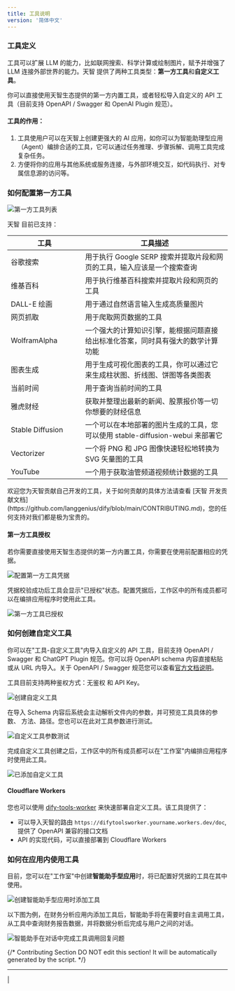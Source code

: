 ```yaml
---
title: 工具说明
version: '简体中文'
---
```


### 工具定义

工具可以扩展 LLM 的能力，比如联网搜索、科学计算或绘制图片，赋予并增强了 LLM 连接外部世界的能力。天智 提供了两种工具类型：**第一方工具**和**自定义工具**。

你可以直接使用天智生态提供的第一方内置工具，或者轻松导入自定义的 API 工具（目前支持 OpenAPI / Swagger 和 OpenAI Plugin 规范）。

#### 工具的作用：

1. 工具使用户可以在天智上创建更强大的 AI 应用，如你可以为智能助理型应用（Agent）编排合适的工具，它可以通过任务推理、步骤拆解、调用工具完成复杂任务。
2. 方便将你的应用与其他系统或服务连接，与外部环境交互，如代码执行、对专属信息源的访问等。

### 如何配置第一方工具

<Frame caption="第一方工具列表">
  <img src="/zh-hans/user-guide/.gitbook/assets/image (182).png" alt="第一方工具列表" />
</Frame>

天智 目前已支持：

<table><thead><tr><th width="154">工具</th><th>工具描述</th></tr></thead><tbody><tr><td>谷歌搜索</td><td>用于执行 Google SERP 搜索并提取片段和网页的工具，输入应该是一个搜索查询</td></tr><tr><td>维基百科</td><td>用于执行维基百科搜索并提取片段和网页的工具</td></tr><tr><td>DALL-E 绘画</td><td>用于通过自然语言输入生成高质量图片</td></tr><tr><td>网页抓取</td><td>用于爬取网页数据的工具</td></tr><tr><td>WolframAlpha</td><td>一个强大的计算知识引擎，能根据问题直接给出标准化答案，同时具有强大的数学计算功能</td></tr><tr><td>图表生成</td><td>用于生成可视化图表的工具，你可以通过它来生成柱状图、折线图、饼图等各类图表</td></tr><tr><td>当前时间</td><td>用于查询当前时间的工具</td></tr><tr><td>雅虎财经</td><td>获取并整理出最新的新闻、股票报价等一切你想要的财经信息</td></tr><tr><td>Stable Diffusion</td><td>一个可以在本地部署的图片生成的工具，您可以使用 stable-diffusion-webui 来部署它</td></tr><tr><td>Vectorizer</td><td>一个将 PNG 和 JPG 图像快速轻松地转换为 SVG 矢量图的工具</td></tr><tr><td>YouTube</td><td>一个用于获取油管频道视频统计数据的工具</td></tr></tbody></table>

<Tip>
欢迎您为天智贡献自己开发的工具，关于如何贡献的具体方法请查看 [天智 开发贡献文档](https://github.com/langgenius/dify/blob/main/CONTRIBUTING.md)，您的任何支持对我们都是极为宝贵的。
</Tip>


#### 第一方工具授权

若你需要直接使用天智生态提供的第一方内置工具，你需要在使用前配置相应的凭据。

<Frame caption="配置第一方工具凭据">
  <img src="/zh-hans/user-guide/.gitbook/assets/image (185).png" alt="配置第一方工具凭据" />
</Frame>

凭据校验成功后工具会显示"已授权"状态。配置凭据后，工作区中的所有成员都可以在编排应用程序时使用此工具。

<Frame caption="第一方工具已授权">
  <img src="/zh-hans/user-guide/.gitbook/assets/image (187).png" alt="第一方工具已授权" />
</Frame>

### 如何创建自定义工具

你可以在"工具-自定义工具"内导入自定义的 API 工具，目前支持 OpenAPI / Swagger 和 ChatGPT Plugin 规范。你可以将 OpenAPI schema 内容直接粘贴或从 URL 内导入。关于 OpenAPI / Swagger 规范您可以查看[官方文档说明](https://swagger.io/specification/)。

工具目前支持两种鉴权方式：无鉴权 和 API Key。

<Frame caption="创建自定义工具">
  <img src="/zh-hans/user-guide/.gitbook/assets/image (198).png" alt="创建自定义工具" />
</Frame>

在导入 Schema 内容后系统会主动解析文件内的参数，并可预览工具具体的参数、 方法、路径。您也可以在此对工具参数进行测试。

<Frame caption="自定义工具参数测试">
  <img src="/zh-hans/user-guide/.gitbook/assets/image (199).png" alt="自定义工具参数测试" />
</Frame>

完成自定义工具创建之后，工作区中的所有成员都可以在"工作室"内编排应用程序时使用此工具。

<Frame caption="已添加自定义工具">
  <img src="/zh-hans/user-guide/.gitbook/assets/image (201).png" alt="已添加自定义工具" />
</Frame>

#### Cloudflare Workers

您也可以使用 [dify-tools-worker](https://github.com/crazywoola/dify-tools-worker) 来快速部署自定义工具。该工具提供了：

* 可以导入天智的路由 `https://difytoolsworker.yourname.workers.dev/doc`, 提供了 OpenAPI 兼容的接口文档
* API 的实现代码，可以直接部署到 Cloudflare Workers

### 如何在应用内使用工具

目前，您可以在"工作室"中创建**智能助手型应用**时，将已配置好凭据的工具在其中使用。

<Frame caption="创建智能助手型应用时添加工具">
  <img src="/zh-hans/user-guide/.gitbook/assets/image (190).png" alt="创建智能助手型应用时添加工具" />
</Frame>

以下图为例，在财务分析应用内添加工具后，智能助手将在需要时自主调用工具，从工具中查询财务报告数据，并将数据分析后完成与用户之间的对话。

<Frame caption="智能助手在对话中完成工具调用回复问题">
  <img src="/zh-hans/user-guide/.gitbook/assets/image (195).png" alt="智能助手在对话中完成工具调用回复问题" />
</Frame>

{/*
Contributing Section
DO NOT edit this section!
It will be automatically generated by the script.
*/}

---

[  ](https://github.com/langgenius/dify-docs/edit/main/zh-hans/guides/tools/introduction.mdx) | [  ](https://github.com/langgenius/dify-docs/issues/new?template=docs.yml)


